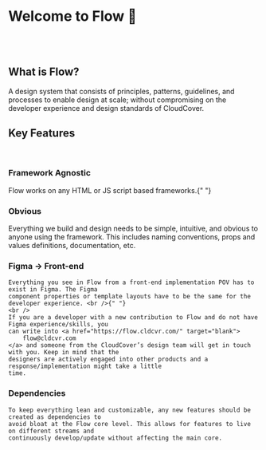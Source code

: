 
<Meta title="About" />

# Welcome to Flow 🎉

<br />

<br />

## What is Flow?

<f-divider />

A design system that consists of principles, patterns, guidelines, and processes to enable design at scale; without compromising on the developer experience and design standards of CloudCover.

## Key Features

<br />

### Framework Agnostic

<f-divider />

Flow works on any HTML or JS script based frameworks.{" "}

### Obvious

<f-divider />

Everything we build and design needs to be simple, intuitive, and obvious to anyone using the framework. This includes naming conventions, props and values definitions, documentation, etc.

### Figma → Front-end

<f-divider />

    Everything you see in Flow from a front-end implementation POV has to exist in Figma. The Figma
    component properties or template layouts have to be the same for the developer experience. <br />{" "}
    <br />
    If you are a developer with a new contribution to Flow and do not have Figma experience/skills, you
    can write into <a href="https://flow.cldcvr.com/" target="blank">
    	flow@cldcvr.com
    </a> and someone from the CloudCover’s design team will get in touch with you. Keep in mind that the
    designers are actively engaged into other products and a response/implementation might take a little
    time.

### Dependencies

<f-divider />

    To keep everything lean and customizable, any new features should be created as dependencies to
    avoid bloat at the Flow core level. This allows for features to live on different streams and
    continuously develop/update without affecting the main core.
